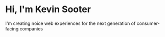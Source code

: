 # Hi, I'm Kevin Sooter

I'm creating noice web experiences for the next generation of consumer-facing companies
